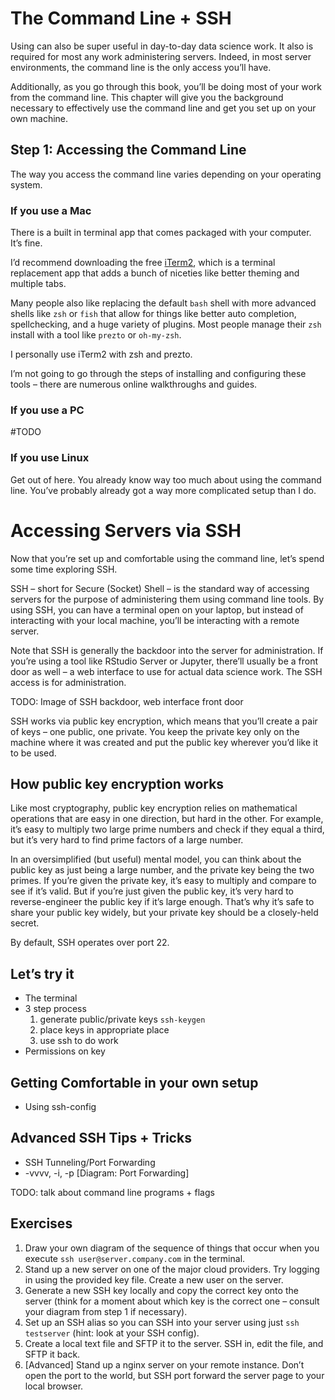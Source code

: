 # The Command Line + SSH {#command-line}

Using can also be super useful in day-to-day data science work. It also is required for most any work administering servers. Indeed, in most server environments, the command line is the only access you'll have.

Additionally, as you go through this book, you'll be doing most of your work from the command line. This chapter will give you the background necessary to effectively use the command line and get you set up on your own machine.

## Step 1: Accessing the Command Line

The way you access the command line varies depending on your operating system.

### If you use a Mac

There is a built in terminal app that comes packaged with your computer. It's fine.

I'd recommend downloading the free [iTerm2](https://iterm2.com/), which is a terminal replacement app that adds a bunch of niceties like better theming and multiple tabs.

Many people also like replacing the default `bash` shell with more advanced shells like `zsh` or `fish` that allow for things like better auto completion, spellchecking, and a huge variety of plugins. Most people manage their `zsh` install with a tool like `prezto` or `oh-my-zsh`.

::: callout-tip
I personally use iTerm2 with zsh and prezto.
:::

I'm not going to go through the steps of installing and configuring these tools -- there are numerous online walkthroughs and guides.

### If you use a PC

#TODO

### If you use Linux

Get out of here. You already know way too much about using the command line. You've probably already got a way more complicated setup than I do.

# Accessing Servers via SSH {#ssh}

Now that you're set up and comfortable using the command line, let's spend some time exploring SSH.

SSH -- short for Secure (Socket) Shell -- is the standard way of accessing servers for the purpose of administering them using command line tools. By using SSH, you can have a terminal open on your laptop, but instead of interacting with your local machine, you'll be interacting with a remote server.

Note that SSH is generally the backdoor into the server for administration. If you're using a tool like RStudio Server or Jupyter, there'll usually be a front door as well -- a web interface to use for actual data science work. The SSH access is for administration.

TODO: Image of SSH backdoor, web interface front door

SSH works via public key encryption, which means that you'll create a pair of keys -- one public, one private. You keep the private key only on the machine where it was created and put the public key wherever you'd like it to be used.

::: callout-note
## How public key encryption works

Like most cryptography, public key encryption relies on mathematical operations that are easy in one direction, but hard in the other. For example, it's easy to multiply two large prime numbers and check if they equal a third, but it's very hard to find prime factors of a large number.

In an oversimplified (but useful) mental model, you can think about the public key as just being a large number, and the private key being the two primes. If you're given the private key, it's easy to multiply and compare to see if it's valid. But if you're just given the public key, it's very hard to reverse-engineer the public key if it's large enough. That's why it's safe to share your public key widely, but your private key should be a closely-held secret.
:::

By default, SSH operates over port 22.

## Let's try it

-   The terminal
-   3 step process
    1.  generate public/private keys `ssh-keygen`
    2.  place keys in appropriate place
    3.  use ssh to do work
-   Permissions on key

## Getting Comfortable in your own setup

-   Using ssh-config

## Advanced SSH Tips + Tricks

-   SSH Tunneling/Port Forwarding
-   -vvvv, -i, -p \[Diagram: Port Forwarding\]

TODO: talk about command line programs + flags

## Exercises

1.  Draw your own diagram of the sequence of things that occur when you execute `ssh user@server.company.com` in the terminal.
2.  Stand up a new server on one of the major cloud providers. Try logging in using the provided key file. Create a new user on the server.
3.  Generate a new SSH key locally and copy the correct key onto the server (think for a moment about which key is the correct one -- consult your diagram from step 1 if necessary).
4.  Set up an SSH alias so you can SSH into your server using just `ssh testserver` (hint: look at your SSH config).
5.  Create a local text file and SFTP it to the server. SSH in, edit the file, and SFTP it back.
6.  \[Advanced\] Stand up a nginx server on your remote instance. Don't open the port to the world, but SSH port forward the server page to your local browser.

